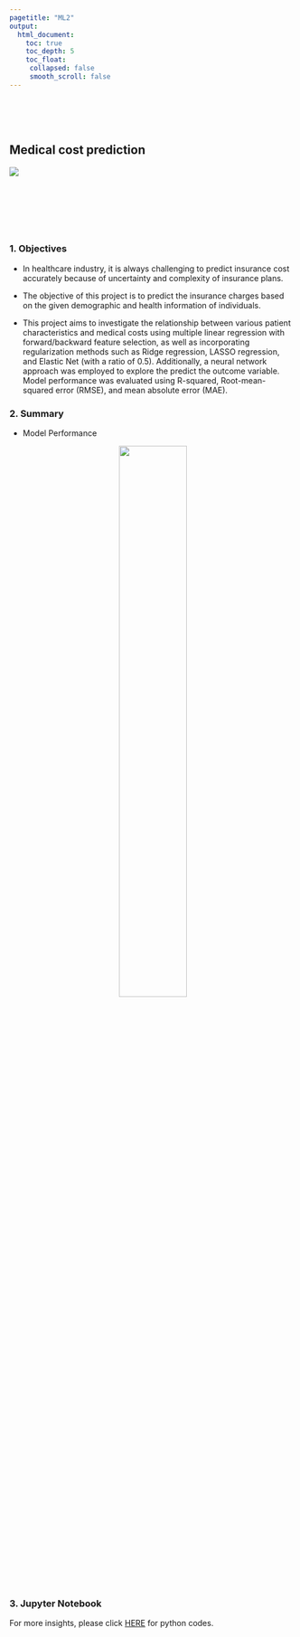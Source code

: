 ```yaml
---
pagetitle: "ML2"
output:
  html_document:
    toc: true
    toc_depth: 5
    toc_float:
     collapsed: false
     smooth_scroll: false
---
```


<link rel="stylesheet" href="styles.css" type="text/css">
<link rel="stylesheet" href="site_libs/academicons-1.9.1/css/academicons.min.css"/>

<br><br><br>

## **Medical cost prediction**

![](https://img.shields.io/badge/Using-Python-blue)
<!--[](https://img.shields.io/badge/-SQL-red)-->
<!--[](https://img.shields.io/badge/-Shiny%20App-success)-->

<br>

<!--🚨**THIS IS A FICTIONAL PROJECT MEANT AS AN EXAMPLE FOR THE STEPBYSTAT COMMUNITY.** -->

<br><br><br>

### 1. Objectives

+ In healthcare industry, it is always challenging to predict insurance cost accurately because of uncertainty and complexity of insurance plans.

+ The objective of this project is to predict the insurance charges based on the given demographic and health information of individuals.

+ This project aims to investigate the relationship between various patient characteristics and medical costs using multiple linear regression with forward/backward feature selection, as well as incorporating regularization methods such as Ridge regression, LASSO regression, and Elastic Net (with a ratio of 0.5). Additionally, a neural network approach was employed to explore the predict the outcome variable. Model performance was evaluated using R-squared, Root-mean-squared error (RMSE), and mean absolute error (MAE).

### 2. Summary

+ Model Performance
<br>
<p align="center">
<img src="images/results.png" style="width:50%; border:0.0px solid; margin-right: 20px" align="center">
</p>
<br><br><br>

### 3. Jupyter Notebook

For more insights, please click [HERE](https://nbviewer.org/github/Jisoochoi92/medicalcost_prediction/blob/main/Medical_cost_Personal_Data_Jisoo_Choi.ipynb) for python codes. 



